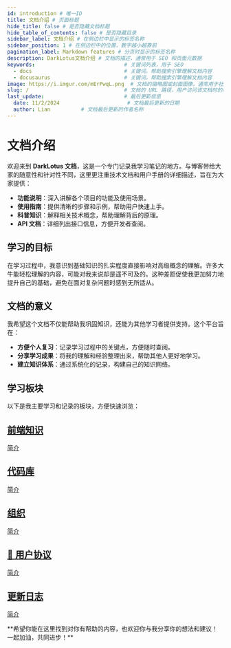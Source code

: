 ```yaml
---
id: introduction # 唯一ID
title: 文档介绍 # 页面标题
hide_title: false # 是否隐藏文档标题
hide_table_of_contents: false # 是否隐藏目录
sidebar_label: 文档介绍 # 在侧边栏中显示的标签名称
sidebar_position: 1 # 在侧边栏中的位置，数字越小越靠前
pagination_label: Markdown features # 分页时显示的标签名称
description: DarkLotus文档介绍 # 文档的描述，通常用于 SEO 和页面元数据
keywords:                             # 关键词列表，用于 SEO
  - docs                              # 关键词，帮助搜索引擎理解文档内容
  - docusaurus                        # 关键词，帮助搜索引擎理解文档内容
image: https://i.imgur.com/mErPwqL.png  # 文档的缩略图或封面图像，通常用于社交媒体分享
slug: /                               # 文档的 URL 路径，用户访问该文档时的地址
last_update:                          # 最后更新信息
  date: 11/2/2024                      # 文档最后更新的日期
  author: Lian          # 文档最后更新的作者名称
---
```




# 文档介绍

欢迎来到 **DarkLotus 文档**，这是一个专门记录我学习笔记的地方。与博客带给大家的随意性和针对性不同，这里更注重技术文档和用户手册的详细描述，旨在为大家提供：

- **功能说明**：深入讲解各个项目的功能及使用场景。
- **使用指南**：提供清晰的步骤和示例，帮助用户快速上手。
- **科普知识**：解释相关技术概念，帮助理解背后的原理。
- **API 文档**：详细列出接口信息，方便开发者查阅。

## 学习的目标

在学习过程中，我意识到基础知识的扎实程度直接影响对高级概念的理解。许多大牛能轻松理解的内容，可能对我来说却是遥不可及的。这种差距促使我更加努力地提升自己的基础，避免在面对复杂问题时感到无所适从。

## 文档的意义

我希望这个文档不仅能帮助我巩固知识，还能为其他学习者提供支持。这个平台旨在：

- **方便个人复习**：记录学习过程中的关键点，方便随时查阅。
- **分享学习成果**：将我的理解和经验整理出来，帮助其他人更好地学习。
- **建立知识体系**：通过系统化的记录，构建自己的知识网络。

## 学习板块
以下是我主要学习和记录的板块，方便快速浏览：

<section className="row list">
  <article className="col col--6 margin-bottom--lg">
    <a className="card padding--lg cardContainer" href="user">
      <h2 className="text--truncate cardTitle" title="用户">
      前端知识
      </h2>
        <p>
        简介
        </p>
    </a>
  </article>
  <article className="col col--6 margin-bottom--lg">
    <a className="card padding--lg cardContainer" href="repo">
      <h2 className="text--truncate cardTitle" title="代码库">
       代码库
      </h2>
        <p>
        简介
        </p>
    </a>
  </article>
  <article className="col col--6 margin-bottom--lg">
    <a className="card padding--lg cardContainer" href="group">
      <h2 className="text--truncate cardTitle" title="用户">
      组织
      </h2>
        <p>
        简介
        </p>
    </a>
  </article>
  <article className="col col--6 margin-bottom--lg">
    <a className="card padding--lg cardContainer" href="terms">
      <h2 className="text--truncate cardTitle" title="用户协议">
        📝 用户协议
      </h2>
        <p>
        简介
        </p>
    </a>
  </article>
    <article className="col col--6 margin-bottom--lg">
    <a className="card padding--lg cardContainer" href="terms">
      <h2 className="text--truncate cardTitle" title="更新日志">
        更新日志
      </h2>
        <p>
        简介
        </p>
    </a>
  </article>
</section>
**希望你能在这里找到对你有帮助的内容，也欢迎你与我分享你的想法和建议！一起加油，共同进步！**


<Comment />